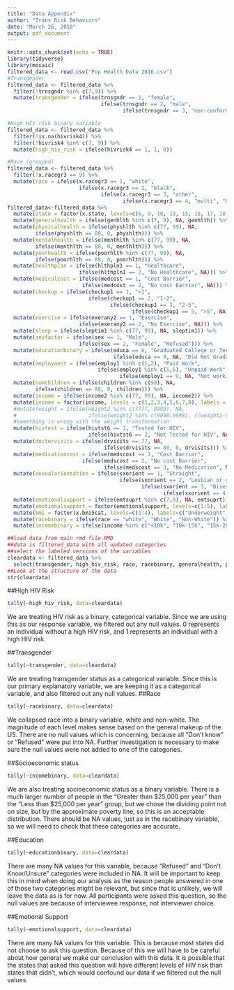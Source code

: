```yaml
---
title: "Data Appendix"
author: "Trans Risk Behaviors"
date: "March 26, 2018"
output: pdf_document
---
```


```r
knitr::opts_chunk$set(echo = TRUE)
library(tidyverse)
library(mosaic)
filtered_data <- read.csv("Pop Health Data 2016.csv")
#Transgender
filtered_data <- filtered_data %>%
  filter(!trnsgndr %in% c(7,9)) %>%
  mutate(transgender = ifelse(trnsgndr == 1, "female", 
                              ifelse(trnsgndr == 2, "male", 
                                     ifelse(trnsgndr == 3, "non-conforming", "Cis"))))

#High HIV risk binary variable 
filtered_data <- filtered_data %>%
  filter(!is.na(hivrisk4)) %>%
  filter(!hivrisk4 %in% c(7, 9)) %>%
  mutate(high_hiv_risk = ifelse(hivrisk4 == 1, 1, 0))

#Race (grouped) 
filtered_data <- filtered_data %>%
  filter(!x.racegr3 == 9) %>%
  mutate(race = ifelse(x.racegr3 == 1, "white", 
                       ifelse(x.racegr3 == 2, "black", 
                              ifelse(x.racegr3 == 3, "other", 
                                     ifelse(x.racegr3 == 4, "multi", "hispanic")))))
filtered_data<-filtered_data %>%
  mutate(state = factor(x.state, levels=c(6, 9, 10, 13, 15, 16, 17, 18, 19, 21, 22, 25, 27, 28, 29, 32, 36, 39, 42, 44, 48, 50, 51, 53, 55, 66), labels=c("California", "Connecticut", "Delaware", "Georgia", "Hawaii", "Idaho", "Illinois", "Indiana", "Iowa", "Kentucky", "Louisiana", "Massachusetts", "Minnesota", "Mississippi", "Missouri", "Nevada", "New York", "Ohio", "Pennsylvania", "Rhode Island", "Texas", "Vermont", "Virginia", "Washington", "Wisconsin", "Guam"))) %>%
  mutate(generalhealth = ifelse(genhlth %in% c(7, 9), NA, genhlth)) %>%
  mutate(physicalhealth = ifelse(physhlth %in% c(77, 99), NA,
         ifelse(physhlth == 88, 0, physhlth))) %>%
  mutate(mentalhealth = ifelse(menthlth %in% c(77, 99), NA,
         ifelse(menthlth == 88, 0, menthlth))) %>%
  mutate(poorhealth = ifelse(poorhlth %in% c(77, 99), NA,
         ifelse(poorhlth == 88, 0, poorhlth))) %>%
  mutate(healthplan = ifelse(hlthpln1 == 1, "Healthcare", 
                       ifelse(hlthpln1 == 2, "No Healthcare", NA))) %>%
  mutate(medicalcost = ifelse(medcost == 1, "Cost Barrier", 
                        ifelse(medcost == 2, "No cost Barrier", NA))) %>%
  mutate(checkup = ifelse(checkup1 == 1, "<1", 
                          ifelse(checkup1 == 2, "1-2", 
                                 ifelse(checkup1 == 3, "2-5",
                                        ifelse(checkup1 == 5, ">5", NA))))) %>%
  mutate(exercise = ifelse(exerany2 == 1, "Exercise", 
                       ifelse(exerany2 == 2, "No Exercise", NA))) %>%
  mutate(sleep = ifelse(sleptim1 %in% c(77, 99), NA, sleptim1)) %>%
  mutate(sexfactor = ifelse(sex == 1, "Male", 
                       ifelse(sex == 2, "Female", "Refused"))) %>%
  mutate(educationbinary = ifelse(educa == 6, "Graduated College or Technical School", 
                                  ifelse(educa == 9, NA, "Did Not Graduate College or Technical School"))) %>%
  mutate(employment = ifelse(employ1 %in% c(1,2), "Paid Work", 
                             ifelse(employ1 %in% c(5,6), "Unpaid Work",
                                    ifelse(employ1 == 9, NA, "Not working")))) %>%
  mutate(numchildren = ifelse(children %in% c(99), NA,
         ifelse(children == 88, 0, children))) %>%
  mutate(income = ifelse(income2 %in% c(77, 99), NA, income2)) %>%
  mutate(income = factor(income, levels = c(1,2,3,4,5,6,7,8), labels = c("<10k", "10k-15k", "15k-20k", "20k-25k", "25k-35k", "35k-50k", "50k-75k", ">75k"))) %>%
  #mutate(weight = ifelse(weight2 %in% c(7777, 9999), NA,
  #                       ifelse(weight2 %in% c(9000:9998), ((weight2-9000)*2.20462), weight2)))
  #something is wrong with the weight transformation
  mutate(hivtest = ifelse(hivtst6 == 1, "Tested for HIV", 
                          ifelse(hivtst6 == 2, "Not Tested for HIV", NA))) %>%
  mutate(doctorvisits = ifelse(drvisits == 77, NA, 
                               ifelse(drvisits == 88, 0, drvisits))) %>%
  mutate(medicationcost = ifelse(medscost == 1, "Cost Barrier", 
                        ifelse(medscost == 2, "No cost Barrier",
                               ifelse(medscost == 3, "No Medication", NA)))) %>%
  mutate(sexualorientation = ifelse(sxorient == 1, "Straight",
                                    ifelse(sxorient == 2, "Lesbian or gay", 
                                           ifelse(sxorient == 3, "Bisexual", 
                                                  ifelse(sxorient == 4, "Other", NA))))) %>%
  mutate(emotionalsupport = ifelse(emtsuprt %in% c(7,9), NA, emtsuprt)) %>%
  mutate(emotionalsupport = factor(emotionalsupport, levels=c(1:5), labels=c("Always", "Usually", "Sometimes", "Rarely", "Never"))) %>%
  mutate(bmi = factor(x.bmi5cat, levels=c(1:4), labels=c("Underweight", "Normal Weight", "Overweight", "Obese"))) %>%
  mutate(racebinary = ifelse(race == "white", "White", "Non-White")) %>%
  mutate(incomebinary = ifelse(income %in% c("<10k", "10k-15k", "15k-20k", "20k-25k"), "Less than $25,000 per year", "Greater than $25,000 per year"))
```

```r
##load data from main rmd file.RMD
##data is filtered_data with all updated categories
##select the labeled versions of the variables
cleardata <- filtered_data %>%
  select(transgender, high_hiv_risk, race, racebinary, generalhealth, physicalhealth, mentalhealth, poorhealth, healthplan, medicalcost, checkup, state, exercise, sleep, sexfactor, educationbinary, employment, numchildren, income, incomebinary, hivtest, doctorvisits, medicationcost, sexualorientation, emotionalsupport, bmi)
##Look at the structure of the data
str(cleardata)
```

##High HIV Risk

```r
tally(~high_hiv_risk, data=cleardata)
```
We are treating HIV risk as a binary, categorical variable. Since we are using this as our response variable, we filtered out any null values. 0 represents an individual without a high HIV risk, and 1 represents an individual with a high HIV risk.

##Transgender

```r
tally(~transgender, data=cleardata)
```

We are treating transgender status as a categorical variable. Since this is our primary explanatory variable, we are keeping it as a categorical variable, and also filtered out any null values.
##Race

```r
tally(~racebinary, data=cleardata)
```

We collapsed race into a binary variable, white and non-white. The magnitude of each level makes sense based on the general makeup of the US. There are no null values which is concerning, because all "Don't know" or "Refused" were put into NA. Further investigation is necessary to make sure the null values were not added to one of the categories.

##Socioeconomic status

```r
tally(~incomebinary, data=cleardata)
```

We are also treating socioeconomic status as a binary variable. There is a much larger number of people in the "Greater than $25,000 per year" than the "Less than $25,000 per year" group, but we chose the dividing point not on size, but by the approximate poverty line, so this is an acceptable distribution. There should be NA values, just as in the racebinary variable, so we will need to check that these categories are accurate.

##Education

```r
tally(~educationbinary, data=cleardata)
```

There are many NA values for this variable, because "Refused" and "Don't Know/Unsure" categories were included in NA. It will be important to keep this in mind when doing our analysis as the reason people answered in one of those two categories might be relevant, but since that is unlikely, we will leave the data as is for now. All participants were asked this question, so the null values are because of interviewee response, not interviewer choice.

##Emotional Support

```r
tally(~emotionalsupport, data=cleardata)
```

There are many NA values for this variable. This is because most states did not choose to ask this question. Because of this we will have to be careful about how general we make our conclusion with this data. It is possible that the states that asked this question will have different levels of HIV risk than states that didn't, which would confound our data if we filtered out the null values.